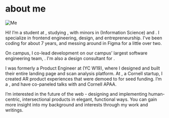 
<Navbar active='/about' />

# about me

![Me](/photos/bay/IMG_0289.jpg)

Hi! I’m a student at <CustomLink href="https://www.cornell.edu/" text="Cornell University" />, studying <CustomLink href="https://www.cs.cornell.edu/" text="Computer Science" />, with minors in <CustomLink href="https://infosci.cornell.edu/node/946" text="UX" /> (Information Science) and <CustomLink href="/" text="East Asian Studies" />. I specialize in frontend engineering, design, and entrepreneurship. I've been coding for about 7 years, and messing around in Figma for a little over two.

On campus, I co-lead development on our campus’ largest software engineering team, <CustomLink
    href='https://www.cornelldti.org/'
    text='Cornell DTI'
/>. I'm also a design consultant for <CustomLink href='https://www.designconsultingcornell.com/' text='Design Consulting at Cornell' />.

I was formerly a Product Engineer at <CustomLink
    href='https://www.instapathbio.com/'
    text='Instapath'
/> (YC W19), where I designed and built their entire landing page and scan analysis
platform. At <CustomLink href='https://yoomi.health/' text='Yoomi Health' />, a Cornell startup, I created
AR product experiences that were demoed to <CustomLink
    href='https://youtu.be/fa9-T6Fie4U?t=300'
    text='Mark Cuban'
/> for seed funding. I’m a <CustomLink
    href='https://neo.com/'
    text='Neo Scholar Finalist'
/>, and have co-paneled talks with <CustomLink
    href='https://bobatalks.com/'
    text='BobaTalks'
/> and Cornell APAA.

I’m interested in the future of the web - designing and implementing human-centric,
intersectional products in elegant, functional ways. You can gain more insight into
my background and interests through my work and writings.
